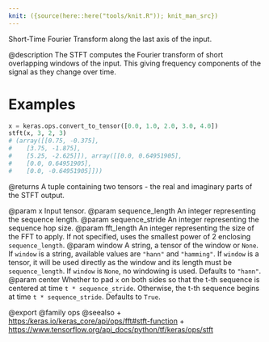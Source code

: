 ```yaml
---
knit: ({source(here::here("tools/knit.R")); knit_man_src})
---
```

Short-Time Fourier Transform along the last axis of the input.

@description
The STFT computes the Fourier transform of short overlapping windows of the
input. This giving frequency components of the signal as they change over
time.

# Examples
```python
x = keras.ops.convert_to_tensor([0.0, 1.0, 2.0, 3.0, 4.0])
stft(x, 3, 2, 3)
# (array([[0.75, -0.375],
#    [3.75, -1.875],
#    [5.25, -2.625]]), array([[0.0, 0.64951905],
#    [0.0, 0.64951905],
#    [0.0, -0.64951905]]))
```

@returns
A tuple containing two tensors - the real and imaginary parts of the
STFT output.

@param x Input tensor.
@param sequence_length An integer representing the sequence length.
@param sequence_stride An integer representing the sequence hop size.
@param fft_length An integer representing the size of the FFT to apply. If not
    specified, uses the smallest power of 2 enclosing `sequence_length`.
@param window A string, a tensor of the window or `None`. If `window` is a
    string, available values are `"hann"` and `"hamming"`. If `window`
    is a tensor, it will be used directly as the window and its length
    must be `sequence_length`. If `window` is `None`, no windowing is
    used. Defaults to `"hann"`.
@param center Whether to pad `x` on both sides so that the t-th sequence is
    centered at time `t * sequence_stride`. Otherwise, the t-th sequence
    begins at time `t * sequence_stride`. Defaults to `True`.

@export
@family ops
@seealso
+ <https:/keras.io/keras_core/api/ops/fft#stft-function>
+ <https://www.tensorflow.org/api_docs/python/tf/keras/ops/stft>
